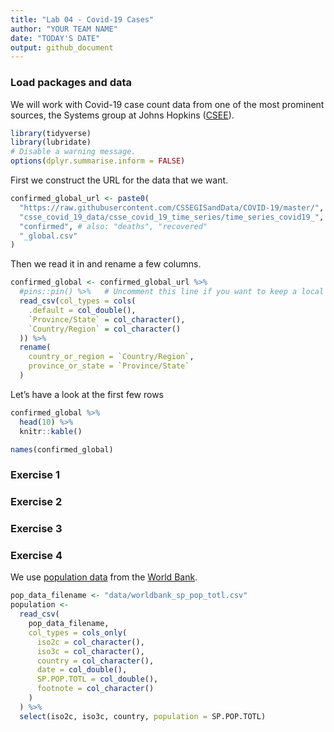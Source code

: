 ```yaml
---
title: "Lab 04 - Covid-19 Cases"
author: "YOUR TEAM NAME"
date: "TODAY'S DATE"
output: github_document
---
```


### Load packages and data

We will work with Covid-19 case count data from one of the most
prominent sources, the Systems group at Johns Hopkins ([CSEE](https://systems.jhu.edu/)).

```r
library(tidyverse)
library(lubridate)
# Disable a warning message.
options(dplyr.summarise.inform = FALSE)
```

First we construct the URL for the data that we want.

```r
confirmed_global_url <- paste0(
  "https://raw.githubusercontent.com/CSSEGISandData/COVID-19/master/",
  "csse_covid_19_data/csse_covid_19_time_series/time_series_covid19_",
  "confirmed", # also: "deaths", "recovered"
  "_global.csv"
)
```

Then we read it in and rename a few columns.

```r
confirmed_global <- confirmed_global_url %>%
  #pins::pin() %>%   # Uncomment this line if you want to keep a local cache.
  read_csv(col_types = cols(
    .default = col_double(),
    `Province/State` = col_character(),
    `Country/Region` = col_character()
  )) %>%
  rename(
    country_or_region = `Country/Region`,
    province_or_state = `Province/State`
  )
```

Let's have a look at the first few rows

```r
confirmed_global %>% 
  head(10) %>%
  knitr::kable()
```

```r
names(confirmed_global)
```


### Exercise 1



### Exercise 2



### Exercise 3



### Exercise 4

We use [population data](https://data.worldbank.org/indicator/SP.POP.TOTL) from
the [World Bank](https://data.worldbank.org/).

```r
pop_data_filename <- "data/worldbank_sp_pop_totl.csv"
population <-
  read_csv(
    pop_data_filename,
    col_types = cols_only(
      iso2c = col_character(),
      iso3c = col_character(),
      country = col_character(),
      date = col_double(),
      SP.POP.TOTL = col_double(),
      footnote = col_character()
    )
  ) %>%
  select(iso2c, iso3c, country, population = SP.POP.TOTL)
```


